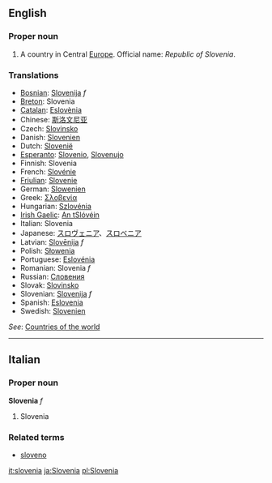 ==English==

===Proper noun===
# A country in Central [[Europe]]. Official name: ''Republic of Slovenia''.

===Translations===
*[[Bosnian]]: [[Slovenija]] ''f''
*[[Breton]]: Slovenia
*[[Catalan]]: [[Eslovènia]]
*Chinese: [[斯洛文尼亚]]
*Czech: [[Slovinsko]]
*Danish: [[Slovenien]]
*Dutch: [[Slovenië]]
*[[Esperanto]]: [[Slovenio]], [[Slovenujo]]
*Finnish: Slovenia
*French: [[Slovénie]]
*[[Friulian]]: [[Slovenie]]
*German: [[Slowenien]]
*Greek: [[Σλοβενία]]
*Hungarian: [[Szlovénia]]
*[[Irish Gaelic]]: [[An tSlóvéin]]
*Italian: Slovenia
*Japanese: [[スロヴェニア]]、[[スロベニア]]
*Latvian: [[Slovēnija]] ''f''
*Polish: [[Słowenia]]
*Portuguese: [[Eslovénia]]
*Romanian: Slovenia ''f''
*Russian: [[Словения]]
*Slovak: [[Slovinsko]]
*Slovenian: [[Slovenija]] ''f''
*Spanish: [[Eslovenia]]
*Swedish: [[Slovenien]]

''See'': [[Countries of the world]]

----

==Italian==
===Proper noun===
'''Slovenia''' ''f''

# Slovenia

===Related terms===
*[[sloveno]]

[[it:slovenia]]
[[ja:Slovenia]]
[[pl:Slovenia]]